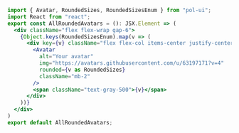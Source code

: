 ```jsx
import { Avatar, RoundedSizes, RoundedSizesEnum } from "pol-ui";
import React from "react";
export const AllRoundedAvatars = (): JSX.Element => (
  <div className="flex flex-wrap gap-6">
    {Object.keys(RoundedSizesEnum).map(v => (
      <div key={v} className="flex flex-col items-center justify-center">
        <Avatar
          alt="Your avatar"
          img="https://avatars.githubusercontent.com/u/63197171?v=4"
          rounded={v as RoundedSizes}
          className="mb-2"
        />
        <span className="text-gray-500">{v}</span>
      </div>
    ))}
  </div>
)
export default AllRoundedAvatars;
```
